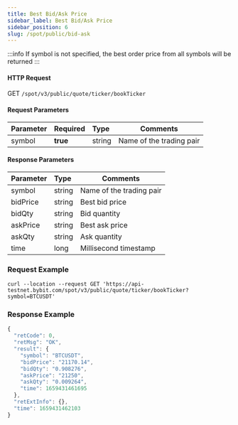 ```yaml
---
title: Best Bid/Ask Price
sidebar_label: Best Bid/Ask Price
sidebar_position: 6
slug: /spot/public/bid-ask
---
```



:::info
If symbol is not specified, the best order price from all symbols will be returned
:::

#### HTTP Request
GET <code>/spot/v3/public/quote/ticker/bookTicker</code>


#### Request Parameters
| Parameter | Required | Type | Comments|
|:----- |:-------|:-----|------ |
|symbol |**true**|string|Name of the trading pair|

#### Response Parameters
| Parameter | Type | Comments|
|:----- |:-----|----- |
| symbol | string | Name of the trading pair |
| bidPrice | string | Best bid price |
| bidQty | string | Bid quantity |
| askPrice | string | Best ask price |
| askQty | string | Ask quantity |
| time | long | Millisecond timestamp |

### Request Example

<Tabs>
<TabItem value="console" label="Console">

```http
curl --location --request GET 'https://api-testnet.bybit.com/spot/v3/public/quote/ticker/bookTicker?symbol=BTCUSDT'
```

</TabItem>
</Tabs>

### Response Example

```javascript
{
  "retCode": 0,
  "retMsg": "OK",
  "result": {
    "symbol": "BTCUSDT",
    "bidPrice": "21170.14",
    "bidQty": "0.908276",
    "askPrice": "21250",
    "askQty": "0.009264",
    "time": 1659431461695
  },
  "retExtInfo": {},
  "time": 1659431462103
}
```

